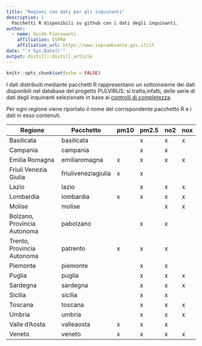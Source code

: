 ```yaml
---
title: "Regioni con dati per gli inquinanti"
description: |
  Pacchetti R disponibili su github con i dati degli inquinanti.
author:
  - name: Guido Fioravanti 
    affiliation: ISPRA
    affiliation_url: https://www.isprambiente.gov.it/it
date: "`r Sys.Date()`"
output: distill::distill_article
---
```


```r
knitr::opts_chunk$set(echo = FALSE)
```

I dati distribuiti mediante pacchetti R rappresentano un sottoinsieme dei dati disponibili nel database del progetto PULVIRUS: si tratta,infatti, delle serie di dati degli inquinanti selezionate in base ai [controlli di completezza](completezza.html). 

Per ogni regione viene riportato il nome del corrispondente pacchetto R e i dati in esso contenuti.

| Regione | Pacchetto | pm10 | pm2.5 | no2 | nox| 
| ---     | ---       | --   | --    | --  | -- |
| Basilicata   | basilicata |  | x   | x   |  x |
| Campania     | campania   |  | x   | x   |    |
| Emilia Romagna | emiliaromagna | x | x   | x  |  x  |
| Friuli Venezia Giulia | friuliveneziagiulia | x | x | | |
| Lazio | lazio | | x | x | x |
| Lombardia | lombardia | x | x | x | x |
| Molise | molise | | | x | x |
| Bolzano, Provincia Autonoma | pabolzano | | x | x | |
| Trento, Provincia Autonoma | patrento | x | x | x | |
| Piemonte | piemonte | | x | x | |
| Puglia | puglia | | x | x | x |
| Sardegna | sardegna | | x | x | x |
| Sicilia  | sicilia | | x | x | |
| Toscana  | toscana | | x | x | x |
| Umbria   | umbria  | | x | x | x |
| Valle d'Aosta| valleaosta | x | x | x | |
| Veneto       | veneto | x | x | x | x |










